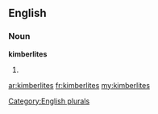 ==English==

===Noun===
'''kimberlites'''

# {{plural of|[[kimberlite]]}}

[[Category:English plurals]]

[[ar:kimberlites]]
[[fr:kimberlites]]
[[my:kimberlites]]